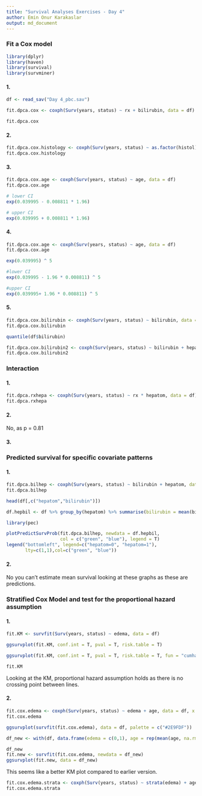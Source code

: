 ```yaml
---
title: "Survival Analyses Exercises - Day 4"
author: Emin Onur Karakaslar
output: md_document
---
```



### Fit a Cox model

```r
library(dplyr)
library(haven)
library(survival)
library(survminer)
```
#### 1.
```r
df <- read_sav("Day 4_pbc.sav")

fit.dpca.cox <- coxph(Surv(years, status) ~ rx + bilirubin, data = df)

fit.dpca.cox
```



#### 2. 

```r
fit.dpca.cox.histology <- coxph(Surv(years, status) ~ as.factor(histol), data = df)
fit.dpca.cox.histology
```




#### 3.
```r
fit.dpca.cox.age <- coxph(Surv(years, status) ~ age, data = df)
fit.dpca.cox.age
```

```r
# lower CI
exp(0.039995 - 0.008811 * 1.96)
```
```r
# upper CI
exp(0.039995 + 0.008811 * 1.96)
```

#### 4. 
```r
fit.dpca.cox.age <- coxph(Surv(years, status) ~ age, data = df)
fit.dpca.cox.age
```

```r
exp(0.039995) ^ 5
```
```r
#lower CI
exp(0.039995 - 1.96 * 0.008811) ^ 5
```

```r
#upper CI
exp(0.039995+ 1.96 * 0.008811) ^ 5
```

#### 5.
```r
fit.dpca.cox.bilirubin <- coxph(Surv(years, status) ~ bilirubin, data = df)
fit.dpca.cox.bilirubin
```

```r
quantile(df$bilirubin)
```
```r
fit.dpca.cox.bilirubin2 <- coxph(Surv(years, status) ~ bilirubin + hepatom + spiders + edema, data = df)
fit.dpca.cox.bilirubin2
```

### Interaction

#### 1.
```r
fit.dpca.rxhepa <- coxph(Surv(years, status) ~ rx * hepatom, data = df)
fit.dpca.rxhepa
```

#### 2.
No, as p = 0.81

#### 3.



### Predicted survival for specific covariate patterns

#### 1.
```r
fit.dpca.bilhep <- coxph(Surv(years, status) ~ bilirubin + hepatom, data = df, x = T)
fit.dpca.bilhep
```

```r
head(df[,c("hepatom","bilirubin")])
```
```r
df.hepbil <- df %>% group_by(hepatom) %>% summarise(bilirubin = mean(bilirubin))
```

```r
library(pec)

plotPredictSurvProb(fit.dpca.bilhep, newdata = df.hepbil, 
                    col = c("green", "blue"), legend = T)
legend("bottomleft", legend=c("hepatom=0", "hepatom=1"),
       lty=c(1,1),col=c("green", "blue"))
```
#### 2.
No you can't estimate mean survival looking at these graphs as these are predictions.


### Stratified Cox Model and test for the proportional hazard assumption

#### 1.
```r
fit.KM <- survfit(Surv(years, status) ~ edema, data = df)

ggsurvplot(fit.KM, conf.int = T, pval = T, risk.table = T)
```
```r
ggsurvplot(fit.KM, conf.int = T, pval = T, risk.table = T, fun = "cumhaz")
```
```r
fit.KM
```


Looking at the KM, proportional hazard assumption holds as there is no crossing point between lines.

#### 2.
```r
fit.cox.edema <- coxph(Surv(years, status) ~ edema + age, data = df, x = T)
fit.cox.edema
```

```r
ggsurvplot(survfit(fit.cox.edema), data = df, palette = c("#2E9FDF"))
```

```r
df_new <- with(df, data.frame(edema = c(0,1), age = rep(mean(age, na.rm = TRUE), 2)))

df_new
fit.new <- survfit(fit.cox.edema, newdata = df_new)
ggsurvplot(fit.new, data = df_new)
```
This seems like a better KM plot compared to earlier version.



```r
fit.cox.edema.strata <- coxph(Surv(years, status) ~ strata(edema) + age, data = df, x = T)
fit.cox.edema.strata
```

